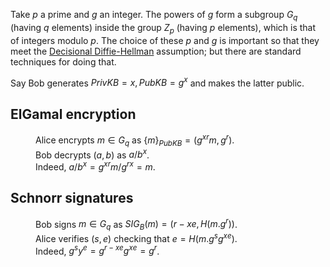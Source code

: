 
Take <math>p</math> a prime and <math>g</math> an integer. The powers of <math>g</math> form a subgroup <math>G_q</math> (having <math>q</math> elements) inside the group <math>Z_p</math> (having <math>p</math> elements), which is that of integers modulo <math>p</math>. The choice of these <math>p</math> and <math>g</math> is important so that they meet the [http://en.wikipedia.org/wiki/Decisional_Diffie%E2%80%93Hellman_assumption Decisional Diffie-Hellman] assumption; but there are standard techniques for doing that. 

Say Bob generates <math>PrivKB=x, PubKB=g^x</math> and makes the latter public.

== ElGamal encryption ==

:Alice encrypts <math>m\in G_q</math> as <math>\{m\}_{PubKB}=({g^x}^rm,g^r)</math>.
:Bob decrypts <math>(a,b)</math> as <math>a/b^x</math>.
:Indeed, <math> a/b^x=g^{xr}m/g^{rx}=m </math>.

== Schnorr signatures ==

:Bob signs <math>m\in G_q</math> as <math>SIG_B(m)=(r-xe,H(m.g^r))</math>.
:Alice verifies <math>(s,e)</math> checking that <math>e=H(m.g^s {g^x}^e)</math>.
:Indeed, <math>g^sy^e=g^{r-xe}{g^x}^e=g^r</math>.